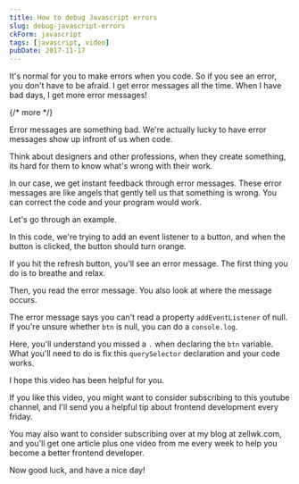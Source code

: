 ```yaml
---
title: How to debug Javascript errors
slug: debug-javascript-errors
ckForm: javascript
tags: [javascript, video]
pubDate: 2017-11-17
---
```


It's normal for you to make errors when you code. So if you see an error, you don't have to be afraid. I get error messages all the time. When I have bad days, I get more error messages!

{/* more */}

<Youtube id='B6EZIEqO15w' />

Error messages are something bad. We're actually lucky to have error messages show up infront of us when code.

Think about designers and other professions, when they create something, its hard for them to know what's wrong with their work.

In our case, we get instant feedback through error messages. These error messages are like angels that gently tell us that something is wrong. You can correct the code and your program would work.

Let's go through an example.

In this code, we're trying to add an event listener to a button, and when the button is clicked, the button should turn orange.

If you hit the refresh button, you'll see an error message. The first thing you do is to breathe and relax.

Then, you read the error message. You also look at where the message occurs.

The error message says you can't read a property `addEventListener` of null. If you're unsure whether `btn` is null, you can do a `console.log`.

Here, you'll understand you missed a `.` when declaring the `btn` variable. What you'll need to do is fix this `querySelector` declaration and your code works.

I hope this video has been helpful for you.

If you like this video, you might want to consider subscribing to this youtube channel, and I'll send you a helpful tip about frontend development every friday.

You may also want to consider subscribing over at my blog at zellwk.com, and you'll get one article plus one video from me every week to help you become a better frontend developer.

Now good luck, and have a nice day!
